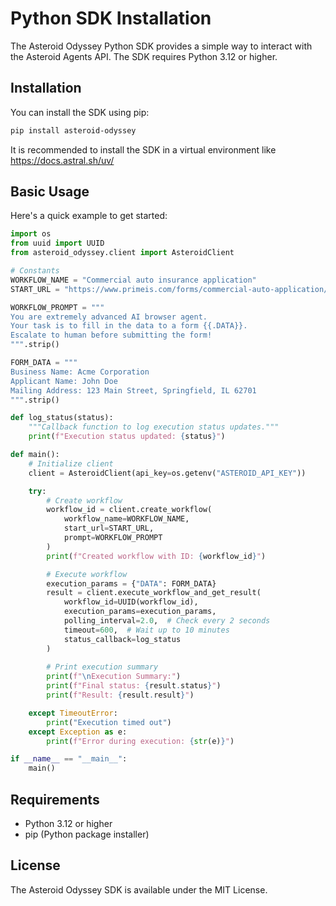 # Python SDK Installation

The Asteroid Odyssey Python SDK provides a simple way to interact with the Asteroid Agents API. The SDK requires Python 3.12 or higher.

## Installation

You can install the SDK using pip:
```bash
pip install asteroid-odyssey
```

It is recommended to install the SDK in a virtual environment like https://docs.astral.sh/uv/

## Basic Usage

Here's a quick example to get started:

```python
import os
from uuid import UUID
from asteroid_odyssey.client import AsteroidClient

# Constants
WORKFLOW_NAME = "Commercial auto insurance application"
START_URL = "https://www.primeis.com/forms/commercial-auto-application/"

WORKFLOW_PROMPT = """
You are extremely advanced AI browser agent. 
Your task is to fill in the data to a form {{.DATA}}. 
Escalate to human before submitting the form!
""".strip()

FORM_DATA = """
Business Name: Acme Corporation
Applicant Name: John Doe
Mailing Address: 123 Main Street, Springfield, IL 62701
""".strip()

def log_status(status):
    """Callback function to log execution status updates."""
    print(f"Execution status updated: {status}")

def main():
    # Initialize client
    client = AsteroidClient(api_key=os.getenv("ASTEROID_API_KEY"))

    try:
        # Create workflow
        workflow_id = client.create_workflow(
            workflow_name=WORKFLOW_NAME,
            start_url=START_URL,
            prompt=WORKFLOW_PROMPT
        )
        print(f"Created workflow with ID: {workflow_id}")

        # Execute workflow
        execution_params = {"DATA": FORM_DATA}
        result = client.execute_workflow_and_get_result(
            workflow_id=UUID(workflow_id),
            execution_params=execution_params,
            polling_interval=2.0,  # Check every 2 seconds
            timeout=600,  # Wait up to 10 minutes
            status_callback=log_status
        )
        
        # Print execution summary
        print(f"\nExecution Summary:")
        print(f"Final status: {result.status}")
        print(f"Result: {result.result}")

    except TimeoutError:
        print("Execution timed out")
    except Exception as e:
        print(f"Error during execution: {str(e)}")

if __name__ == "__main__":
    main()
```

## Requirements

- Python 3.12 or higher
- pip (Python package installer)

## License

The Asteroid Odyssey SDK is available under the MIT License.
